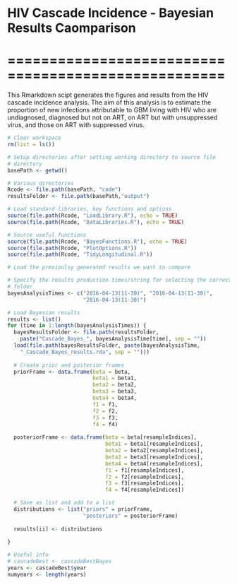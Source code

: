 # HIV Cascade Incidence - Bayesian Results Caomparison
# ====================================================

This Rmarkdown scipt generates the figures and results from the HIV cascade
incidence analysis. The aim of this analysis is to estimate the proportion
of new infections attributable to GBM living with HIV who are undiagnosed, 
diagnosed but not on ART, on ART but with unsuppressed virus, and those on 
ART with suppressed virus. 

```r
# Clear workspace
rm(list = ls()) 

# Setup directories after setting working directory to source file 
# directory
basePath <- getwd()

# Various directories
Rcode <- file.path(basePath, "code") 
resultsFolder <- file.path(basePath,"output")

# Load standard libraries, key functions and options
source(file.path(Rcode, "LoadLibrary.R"), echo = TRUE)
source(file.path(Rcode, "DataLibraries.R"), echo = TRUE)

# Source useful functions
source(file.path(Rcode, "BayesFunctions.R"), echo = TRUE)
source(file.path(Rcode, "PlotOptions.R"))
source(file.path(Rcode, "TidyLongitudinal.R"))

```

```r
# Load the previoulsy generated results we want to compare

# Specify the results production times/string for selecting the correct 
# folder
bayesAnalysisTimes <- c("2016-04-13(11-30)", "2016-04-13(11-30)", 
                        "2016-04-13(11-30)")

# Load Bayesian results
results <- list()
for (time in 1:length(bayesAnalysisTimes)) {
  bayesResultsFolder <- file.path(resultsFolder, 
    paste("Cascade_Bayes_", bayesAnalysisTime[time], sep = ""))
  load(file.path(bayesResultsFolder, paste(bayesAnalysisTime,
    "_Cascade_Bayes_results.rda", sep = "")))
  
  # Create prior and posterior frames
  priorFrame <- data.frame(beta = beta, 
                           beta1 = beta1,
                           beta2 = beta2,
                           beta3 = beta3,
                           beta4 = beta4,
                           f1 = f1,
                           f2 = f2,
                           f3 = f3,
                           f4 = f4)
  
  posteriorFrame <- data.frame(beta = beta[resampleIndices],
                               beta1 = beta1[resampleIndices],
                               beta2 = beta2[resampleIndices],
                               beta3 = beta3[resampleIndices],
                               beta4 = beta4[resampleIndices],
                               f1 = f1[resampleIndices],
                               f2 = f2[resampleIndices],
                               f3 = f3[resampleIndices],
                               f4 = f4[resampleIndices])

  # Save as list and add to a list
  distributions <- list("priors" = priorFrame, 
                        "posteriors" = posteriorFrame)
  
  results[ii] <- distributions
  
}

# Useful info 
# cascadeBest <- cascadeBestBayes
years <- cascadeBest$year
numyears <- length(years)

```
